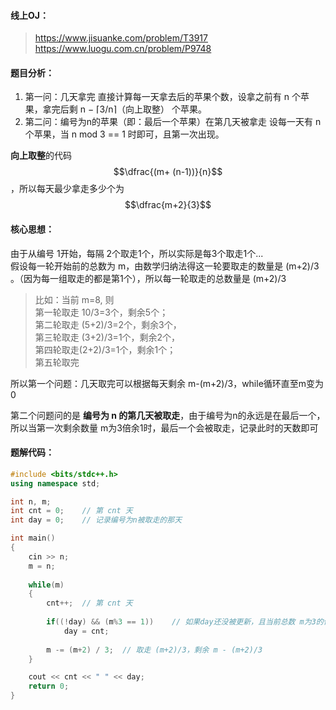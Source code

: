 #### 线上OJ：
> https://www.jisuanke.com/problem/T3917  
> https://www.luogu.com.cn/problem/P9748

#### 题目分析：
1. 第一问：几天拿完
直接计算每一天拿去后的苹果个数，设拿之前有 n 个苹果，拿完后剩 n − ⌈3/n⌉（向上取整） 个苹果。
2. 第二问：编号为n的苹果（即：最后一个苹果）在第几天被拿走
设每一天有 n 个苹果，当 n mod 3 == 1 时即可，且第一次出现。

**向上取整**的代码 $$\dfrac{(m+ (n-1))}{n}$$ ，所以每天最少拿走多少个为 $$\dfrac{m+2}{3}$$

#### 核心思想：
由于从编号 1开始，每隔 2个取走1个，所以实际是每3个取走1个...   
假设每一轮开始前的总数为 m，由数学归纳法得这一轮要取走的数量是  (m+2)/3 。（因为每一组取走的都是第1个），所以每一轮取走的总数量是  (m+2)/3   
> 比如：当前 m=8, 则  
第一轮取走 10/3=3个，剩余5个；  
第二轮取走 (5+2)/3=2个，剩余3个，  
第三轮取走 (3+2)/3=1个，剩余2个，  
第四轮取走(2+2)/3=1个，剩余1个；  
第五轮取完  

所以第一个问题：几天取完可以根据每天剩余  m-(m+2)/3，while循环直至m变为0 

第二个问题问的是 **编号为 n 的第几天被取走**，由于编号为n的永远是在最后一个，所以当第一次剩余数量 m为3倍余1时，最后一个会被取走，记录此时的天数即可  

#### 题解代码：
```cpp {17, 18, 20} showLineNumbers
#include <bits/stdc++.h>
using namespace std;

int n, m;
int cnt = 0; 	// 第 cnt 天
int day = 0;	// 记录编号为n被取走的那天

int main()
{
	cin >> n;
	m = n;
	
	while(m)
	{
		cnt++;	// 第 cnt 天 
		
		if((!day) && (m%3 == 1))	// 如果day还没被更新，且当前总数 m为3的倍数+1，说明本轮的最后一个数会被取走，也就是编号n会被取走 
			day = cnt;	
		
		m -= (m+2) / 3;	 // 取走 (m+2)/3，剩余 m - (m+2)/3 
	} 

	cout << cnt << " " << day;
	return 0;
}
```